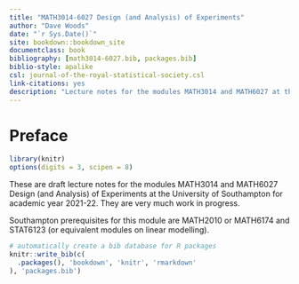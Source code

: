 ```yaml
--- 
title: "MATH3014-6027 Design (and Analysis) of Experiments"
author: "Dave Woods"
date: "`r Sys.Date()`"
site: bookdown::bookdown_site
documentclass: book
bibliography: [math3014-6027.bib, packages.bib]
biblio-style: apalike
csl: journal-of-the-royal-statistical-society.csl 
link-citations: yes
description: "Lecture notes for the modules MATH3014 and MATH6027 at the University of Southampton"
---
```


# Preface {-}

```r
library(knitr)
options(digits = 3, scipen = 8)
```

These are draft lecture notes for the modules MATH3014 and MATH6027 Design (and Analysis) of Experiments at the University of Southampton for academic year 2021-22. They are very much work in progress.

Southampton prerequisites for this module are MATH2010 or MATH6174 and STAT6123 (or equivalent modules on linear modelling).

```r
# automatically create a bib database for R packages
knitr::write_bib(c(
  .packages(), 'bookdown', 'knitr', 'rmarkdown'
), 'packages.bib')
```
